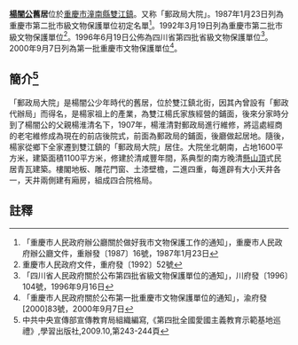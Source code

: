 {{msg:重慶市文物保護單位
|名稱 = 楊闇公故居及墓
|編號 = 1
|圖片 = 
|級別 = 3
|分類 = 
|時代 = 現代
|地点 = 潼南縣雙江區
|坐標 =
|登錄 = 1987年1月23日
}}
{{msg:重慶市文物保護單位
|名稱 = 楊闇公故居
|編號 = 1
|圖片 = 
|級別 = 4
|分類 = 
|時代 = 1898--1927年
|地点 = [[潼南縣|潼南縣]][[雙江鎮|雙江鎮]]
|坐標 = 
|登錄 = 1992年3月19日
}}
{{msg:重慶市文物保護單位
|名稱 = 楊闇公舊居
|編號 = 3
|圖片 = 
|級別 = 15
|分類 = 
|時代 = 清
|地点 = 潼南縣雙江鎮
|坐標 =
|登錄 = 1996年6月19日
}}
{{msg:重慶市文物保護單位
|名稱 = 楊闇公故居及[[楊闇公墓|墓]]
|編號 = 98
|圖片 = 
|級別 = 5
|分類 = 
|時代 = 清代（故居）、1987年（墓）
|地點 = [[潼南縣|潼南縣]][[雙江鎮|雙江鎮]]正街（故居）、[[潼南縣|潼南縣]][[梓潼鎮|梓潼鎮]]石碾村（墓）
|坐標 = 
|登錄 = 2000年9月7日
}}
'''[[楊闇公|楊闇公]]舊居'''位於[[重慶市|重慶市]][[潼南縣|潼南縣]][[雙江鎮|雙江鎮]]。又称「郵政局大院」。1987年1月23日列為重慶市第二批市級文物保護單位初定名單<ref>「重慶市人民政府辦公廳關於做好我市文物保護工作的通知」，重慶市人民政府辦公廳文件，重辦發〔1987〕16號，1987年1月23日</ref>。1992年3月19日列為重慶市第二批市級文物保護單位<ref>重慶市人民政府文件，重府發〔1992〕52號</ref>。1996年6月19日公佈為四川省第四批省級文物保護單位<ref>「四川省人民政府關於公布第四批省級文物保護單位的通知」，川府發〔1996〕104號，1996年9月16日</ref>。2000年9月7日列為第一批重慶市文物保護單位<ref>「重慶市人民政府關於公布第一批重慶市文物保護單位的通知」，渝府發[2000]83號，2000年9月7日</ref>。

== 簡介<ref>中共中央宣傳部宣傳教育局組織編寫,《第四批全國愛國主義教育示範基地巡禮》,學習出版社,2009.10,第243-244頁</ref> ==
「郵政局大院」是楊闇公少年時代的舊居，位於雙江鎮北街，因其內曾設有「郵政代辦局」而得名，是楊家祖上的產業，為雙江楊氏家族經營的鋪面，後來分家時分到了楊闇公的父親楊淮清名下，1907年，楊淮清對郵政局進行維修，將這處經商的老宅維修成為現在的前店後院式，前面為郵政局的鋪面，後廳做起居地。隨後，楊家從鄉下全家遷到雙江鎮的「郵政局大院」居住。大院坐北朝南，占地1600平方米，建築面積1100平方米，修建於清咸豐年間，系典型的南方晚清[[懸山頂|懸山頂]]式民居青瓦建築。樓閣地板、雕花門窗、土漆壁檐，二進四重，每進辟有大小天井各一，天井兩側建有廂房，組成四合院格局。

==註釋==
{{reflist}}
{{文物保護單位小作品}}